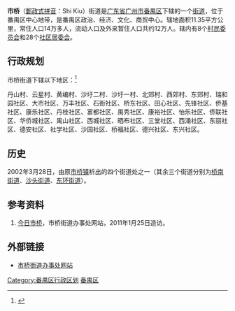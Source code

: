 {{Otheruses|subject=|other=此地本身情況|市橋鎮}}
{{中国乡级行政区<!---乡级行政区专用模板--->
|行政区全称 = 市桥街道
|景观照片文件名 = Panyu Yifa Walking Street.JPG
|景观照片描述 = 位于市桥街道的易发步行街
|位置图文件名 = 
|位置图描述 = 
|汉语拼音 =
|通用拼音 = 
|上级行政区 = [[广东省|广东省]][[广州市|广州市]][[番禺区|番禺区]]
|行政区类别 = [[街道_(行政区划)|街道]]
|建置时间 =1999年 
|政府驻地 = 
|地理坐标 = 
|行政区划 = 36
|村委会 = 8
|居委会 = 28
|总面积 = 11.35平方公里
|户籍人口 = 11万人
|户籍人口年份 = 
|常住人口 = 21万人
|常住人口年份 = 
|人口密度 = 
|GDP = 
|GDP年份 = 2010
|邮政编码 = 511400
|电话区号 = 20
|官方网站 = 
|网站名称 = 
|44/01/13/007/000
}}
'''市桥'''（[[郵政式拼音|郵政式拼音]]：Shi Kiu）街道是[[广东省|广东省]][[广州市|广州市]][[番禺区|番禺区]]下辖的一个[[街道_(行政区划)|街道]]，位于番禺区中心地带，是番禺区政治、经济、文化、商贸中心。辖地面积11.35平方公里，常住人口14万多人，流动人口及外来暂住人口共约12万人。辖内有8个[[村民委员会|村民委员会]]和28个[[社区居委会|社区居委会]]。

==行政规划==
市桥街道下辖以下地区：<ref>{{Cite web |url=http://wsbs.panyu.gov.cn/OuterNetWeb/appMain?service=workIndex&func=townIndex&areaId=18 |title=市桥街办事站 |access-date=2015-01-03 |archive-date=2017-09-10 |archive-url=https://web.archive.org/web/20170910195503/http://wsbs.panyu.gov.cn/OuterNetWeb/appMain?service=workIndex&func=townIndex&areaId=18 |dead-url=yes }}</ref>

丹山村、云星村、黄编村、沙圩二村、沙圩一村、北郊村、西郊村、东郊村、瑞和园社区、大市社区、万丰社区、石街社区、桥东社区、田心社区、先锋社区、侨基社区、康乐社区、丹桂社区、富都社区、禺秀社区、康裕社区、怡乐社区、侨联社区、华侨城社区、禺山社区、西城社区、晒布社区、三堂社区、西涌社区、东丽社区、德安社区、社学社区、沙园社区、桥福社区、德兴社区、东兴社区。

==历史==
2002年3月28日，由原[[市桥街道|市桥镇]]析出的四个街道处之一（其余三个街道分别为[[桥南街道_(广州市)|桥南街道]]、[[沙头街道_(广州市)|沙头街道]]、[[东环街道_(广州市)|东环街道]]）。

==参考资料==
{{reflist}}
#[https://web.archive.org/web/20110106115544/http://www.shiqiao.gov.cn/titlelist.asp?newsid=113 今日市桥]，市桥街道办事处网站，2011年1月25日造访。

==外部链接==
*[https://web.archive.org/web/20110309005149/http://www.shiqiao.gov.cn/ 市桥街道办事处网站]

{{广州小作品}}
{{广州市番禺区行政区划}}
[[Category:番禺区行政区划|Category:番禺区行政区划]]
[[Category:广州街道_(行政区划)|番禺区]]